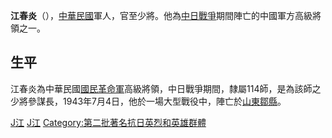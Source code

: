 '''江春炎'''（{{bd|？||1943年|catIdx=J}}），[[中華民國|中華民國]]軍人，官至少將。他為[[中国抗日战争|中日戰爭]]期間陣亡的中國軍方高級將領之一。

==生平==
江春炎為中華民國[[國民革命軍|國民革命軍]]高級將領，中日戰爭期間，隸屬114師，是為該師之少將參謀長，1943年7月4日，他於一場大型戰役中，陣亡於[[山東|山東]][[鄒縣|鄒縣]]。

[[Category:中華民國大陸時期軍事人物|J江]]
[[Category:中国抗日战争牺牲者|J江]]
[[Category:第二批著名抗日英烈和英雄群體|Category:第二批著名抗日英烈和英雄群體]]